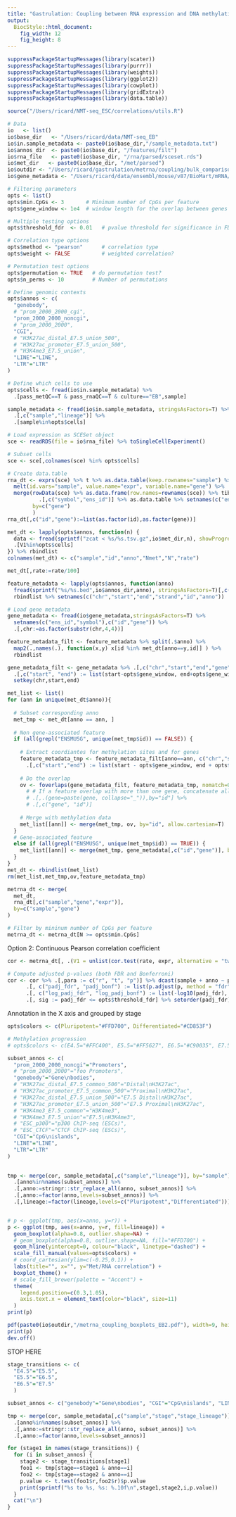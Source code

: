 ```yaml
---
title: "Gastrulation: Coupling between RNA expression and DNA methylation in scNMT-EB cells"
output: 
  BiocStyle::html_document: 
    fig_width: 12
    fig_height: 8
---
```


```r
suppressPackageStartupMessages(library(scater))
suppressPackageStartupMessages(library(purrr))
suppressPackageStartupMessages(library(weights))
suppressPackageStartupMessages(library(ggplot2))
suppressPackageStartupMessages(library(cowplot))
suppressPackageStartupMessages(library(gridExtra))
suppressPackageStartupMessages(library(data.table))
```

<!-- Define functions -->
```r
source("/Users/ricard/NMT-seq_ESC/correlations/utils.R")
```

<!-- Define I/O and options -->
```r
# Data
io   <- list()
io$base_dir   <- "/Users/ricard/data/NMT-seq_EB"
io$in.sample_metadata <- paste0(io$base_dir,"/sample_metadata.txt")
io$annos_dir  <- paste0(io$base_dir, "/features/filt")
io$rna_file   <- paste0(io$base_dir, "/rna/parsed/sceset.rds")
io$met_dir   <- paste0(io$base_dir, "/met/parsed")
io$outdir <- "/Users/ricard/gastrulation/metrna/coupling/bulk_comparison/out"
io$gene_metadata <- "/Users/ricard/data/ensembl/mouse/v87/BioMart/mRNA/Mmusculus_genes_BioMart.87.txt"

# Filtering parameters
opts <- list()
opts$min.CpGs <- 3       # Minimum number of CpGs per feature
opts$gene_window <- 1e4  # window length for the overlap between genes and features

# Multiple testing options
opts$threshold_fdr  <- 0.01   # pvalue threshold for significance in FDR

# Correlation type options
opts$method <- "pearson"      # correlation type
opts$weight <- FALSE          # weighted correlation? 

# Permutation test options
opts$permutation <- TRUE   # do permutation test?
opts$n_perms <- 10         # Number of permutations

# Define genomic contexts
opts$annos <- c(
  "genebody",
  # "prom_2000_2000_cgi",
  "prom_2000_2000_noncgi",
  # "prom_2000_2000",
  "CGI",
  # "H3K27ac_distal_E7.5_union_500",
  # "H3K27ac_promoter_E7.5_union_500",
  # "H3K4me3_E7.5_union",
  "LINE"="LINE",
  "LTR"="LTR"
)

# Define which cells to use
opts$cells <- fread(io$in.sample_metadata) %>% 
  .[pass_metQC==T & pass_rnaQC==T & culture=="EB",sample] 
```

<!-- Load sample metadata -->
```r
sample_metadata <- fread(io$in.sample_metadata, stringsAsFactors=T) %>% 
  .[,c("sample","lineage")] %>%
  .[sample%in%opts$cells]
```

<!-- Load RNA data -->
```r
# Load expression as SCESet object
sce <- readRDS(file = io$rna_file) %>% toSingleCellExperiment()

# Subset cells
sce <- sce[,colnames(sce) %in% opts$cells]

# Create data.table
rna_dt <- exprs(sce) %>% t %>% as.data.table(keep.rownames="sample") %>% 
  melt(id.vars="sample", value.name="expr", variable.name="gene") %>%
  merge(rowData(sce) %>% as.data.frame(row.names=rownames(sce)) %>% tibble::rownames_to_column("symbol") %>%
          .[,c("symbol","ens_id")] %>% as.data.table %>% setnames(c("ens_id","symbol"),c("id","gene")),
        by=c("gene")
        )
rna_dt[,c("id","gene"):=list(as.factor(id),as.factor(gene))]
```

<!-- Load methylation data -->
```r
met_dt <- lapply(opts$annos, function(n) {
  data <- fread(sprintf("zcat < %s/%s.tsv.gz",io$met_dir,n), showProgress=F, stringsAsFactors=T, sep="\t", quote="") %>%
  .[V1%in%opts$cells]
}) %>% rbindlist
colnames(met_dt) <- c("sample","id","anno","Nmet","N","rate")
```

```r
met_dt[,rate:=rate/100]
```

<!-- Load genomic contexts -->
```r
feature_metadata <- lapply(opts$annos, function(anno) 
  fread(sprintf("%s/%s.bed",io$annos_dir,anno), stringsAsFactors=T)[,c(1,2,3,4,5,6)]) %>%
  rbindlist %>% setnames(c("chr","start","end","strand","id","anno"))

# Load gene metadata 
gene_metadata <- fread(io$gene_metadata,stringsAsFactors=T) %>% 
  setnames(c("ens_id","symbol"),c("id","gene")) %>% 
  .[,chr:=as.factor(substr(chr,4,4))]
```

<!-- Parse gene and feature metadata -->
```r
feature_metadata_filt <- feature_metadata %>% split(.$anno) %>% 
  map2(.,names(.), function(x,y) x[id %in% met_dt[anno==y,id]] ) %>%
  rbindlist

gene_metadata_filt <- gene_metadata %>% .[,c("chr","start","end","gene")] %>% 
  .[,c("start", "end") := list(start-opts$gene_window, end+opts$gene_window)] %>% 
  setkey(chr,start,end)
```

<!-- Associate the non-genic contexts with overlapping genes -->
```r
met_list <- list()
for (ann in unique(met_dt$anno)){
  
  # Subset corresponding anno
  met_tmp <- met_dt[anno == ann, ]
  
  # Non gene-associated feature
  if (all(grepl("ENSMUSG", unique(met_tmp$id)) == FALSE)) {
    
    # Extract coordiantes for methylation sites and for genes
    feature_metadata_tmp <- feature_metadata_filt[anno==ann, c("chr","start","end","id")] %>% 
      .[,c("start","end") := list(start - opts$gene_window, end + opts$gene_window)] %>% setkey(chr,start,end)
    
    # Do the overlap
    ov <- foverlaps(gene_metadata_filt, feature_metadata_tmp, nomatch=0) %>% .[,c("gene", "id")]# %>%
      # # If a feature overlap with more than one gene, concatenate all of them
      # .[,.(gene=paste(gene, collapse="_")),by="id"] %>%
      # .[,c("gene", "id")]
    
    # Merge with methylation data
    met_list[[ann]] <- merge(met_tmp, ov, by="id", allow.cartesian=T) 
  }
  # Gene-associated feature
  else if (all(grepl("ENSMUSG", unique(met_tmp$id)) == TRUE)) {
    met_list[[ann]] <- merge(met_tmp, gene_metadata[,c("id","gene")], by="id")
  }
}
met_dt <- rbindlist(met_list)
rm(met_list,met_tmp,ov,feature_metadata_tmp)
```

<!-- Merge DNA methylation and RNA expression data -->
```r
metrna_dt <- merge(
  met_dt, 
  rna_dt[,c("sample","gene","expr")], 
  by=c("sample","gene")
)
```

<!-- Filter data -->
```r
# Filter by mininum number of CpGs per feature
metrna_dt <- metrna_dt[N >= opts$min.CpGs]
```

<!-- Compute coupling -->

Option 2: Continuous Pearson correlation coefficient
```r
cor <- metrna_dt[, .(V1 = unlist(cor.test(rate, expr, alternative = "two.sided", method = opts$method)[c("estimate", "statistic", "p.value")])), by = c("sample", "anno")]

# Compute adjusted p-values (both FDR and Bonferroni)
cor <- cor %>% .[,para := c("r", "t", "p")] %>% dcast(sample + anno ~ para, value.var = "V1") %>% 
      .[, c("padj_fdr", "padj_bonf") := list(p.adjust(p, method = "fdr"), p.adjust(p, method = "bonferroni")), by = anno] %>%
      .[, c("log_padj_fdr", "log_padj_bonf") := list(-log10(padj_fdr), -log10(padj_bonf))] %>%
      .[, sig := padj_fdr <= opts$threshold_fdr] %>% setorder(padj_fdr)
```
<!-- Boxplots -->

Annotation in the X axis and grouped by stage
```r
opts$colors <- c(Pluripotent="#FFD700", Differentiated="#CD853F")

# Methylation progression
# opts$colors <- c(E4.5="#FFC400", E5.5="#FF5627", E6.5="#C90035", E7.5="#5B1647")

subset_annos <- c(
  "prom_2000_2000_noncgi"="Promoters",
  # "prom_2000_2000"="foo Promoters",
  "genebody"="Gene\nbodies",
  # "H3K27ac_distal_E7.5_common_500"="Distal\nH3K27ac",
  # "H3K27ac_promoter_E7.5_common_500"="Proximal\nH3K27ac",
  # "H3K27ac_distal_E7.5_union_500"="E7.5 Distal\nH3K27ac",
  # "H3K27ac_promoter_E7.5_union_500"="E7.5 Proximal\nH3K27ac",
  # "H3K4me3_E7.5_common"="H3K4me3",
  # "H3K4me3_E7.5_union"="E7.5\nH3K4me3",
  # "ESC_p300"="p300 ChIP-seq (ESCs)",
  # "ESC_CTCF"="CTCF ChIP-seq (ESCs)",
  "CGI"="CpG\nislands",
  "LINE"="LINE",
  "LTR"="LTR"
)
  

tmp <- merge(cor, sample_metadata[,c("sample","lineage")], by="sample") %>%
  .[anno%in%names(subset_annos)] %>%
  .[,anno:=stringr::str_replace_all(anno, subset_annos)] %>%
  .[,anno:=factor(anno,levels=subset_annos)] %>%
  .[,lineage:=factor(lineage,levels=c("Pluripotent","Differentiated"))]


# p <- ggplot(tmp, aes(x=anno, y=r)) +
p <- ggplot(tmp, aes(x=anno, y=r, fill=lineage)) +
  geom_boxplot(alpha=0.8, outlier.shape=NA) +
  # geom_boxplot(alpha=0.8, outlier.shape=NA, fill="#FFD700") +
  geom_hline(yintercept=0, colour="black", linetype="dashed") +
  scale_fill_manual(values=opts$colors) +
  # coord_cartesian(ylim=c(-0.25,0.1)) +
  labs(title="", x="", y="Met/RNA correlation") +
  boxplot_theme() +
  # scale_fill_brewer(palette = "Accent") +
  theme(
    legend.position=c(0.3,1.05),
    axis.text.x = element_text(color="black", size=11)
  )
print(p)

pdf(paste0(io$outdir,"/metrna_coupling_boxplots_EB2.pdf"), width=9, height=5, useDingbats = F)
print(p)
dev.off()
```

STOP HERE

<!-- Compute statistics on the stage transitions -->
```r
stage_transitions <- c(
  "E4.5"="E5.5",
  "E5.5"="E6.5",
  "E6.5"="E7.5"
  )

subset_annos <- c("genebody"="Gene\nbodies", "CGI"="CpG\nislands", "LINE"="LINE", "LTR"="LTR")

tmp <- merge(cor, sample_metadata[,c("sample","stage","stage_lineage")], by="sample") %>%
  .[anno%in%names(subset_annos)] %>%
  .[,anno:=stringr::str_replace_all(anno, subset_annos)] %>%
  .[,anno:=factor(anno,levels=subset_annos)]

for (stage1 in names(stage_transitions)) {
  for (i in subset_annos) {
    stage2 <- stage_transitions[stage1]
    foo1 <- tmp[stage==stage1 & anno==i]
    foo2 <- tmp[stage==stage2 & anno==i]
    p.value <- t.test(foo1$r,foo2$r)$p.value
    print(sprintf("%s to %s, %s: %.10f\n",stage1,stage2,i,p.value))
  }
  cat("\n")
}
```


